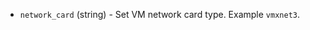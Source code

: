 <!-- Code generated from the comments of the NIC struct in builder/vsphere/iso/step_create.go; DO NOT EDIT MANUALLY -->

- `network_card` (string) - Set VM network card type. Example `vmxnet3`.

<!-- End of code generated from the comments of the NIC struct in builder/vsphere/iso/step_create.go; -->
